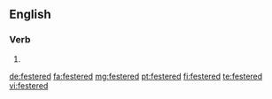 ==English==

===Verb===
{{head|en|verb form}}

# {{en-past of|fester}}

[[de:festered]]
[[fa:festered]]
[[mg:festered]]
[[pt:festered]]
[[fi:festered]]
[[te:festered]]
[[vi:festered]]